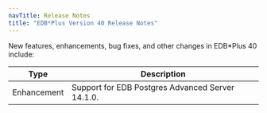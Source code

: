```yaml
---
navTitle: Release Notes
title: "EDB*Plus Version 40 Release Notes"
---
```


New features, enhancements, bug fixes, and other changes in EDB*Plus 40 include:

| Type        | Description                                                    |
| ----------- | -------------------------------------------------------------- | 
| Enhancement | Support for EDB Postgres Advanced Server 14.1.0.               |